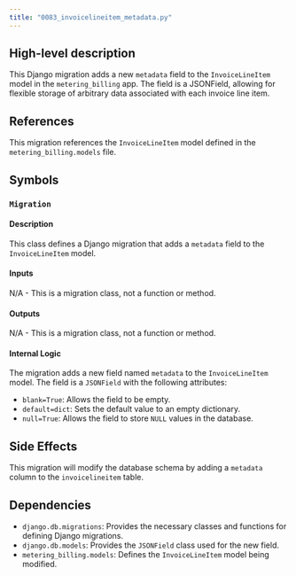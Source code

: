 ```yaml
---
title: "0083_invoicelineitem_metadata.py"
---
```


## High-level description
This Django migration adds a new `metadata` field to the `InvoiceLineItem` model in the `metering_billing` app. The field is a JSONField, allowing for flexible storage of arbitrary data associated with each invoice line item.

## References
This migration references the `InvoiceLineItem` model defined in the `metering_billing.models` file.

## Symbols

### `Migration`
#### Description
This class defines a Django migration that adds a `metadata` field to the `InvoiceLineItem` model.

#### Inputs
N/A - This is a migration class, not a function or method.

#### Outputs
N/A - This is a migration class, not a function or method.

#### Internal Logic
The migration adds a new field named `metadata` to the `InvoiceLineItem` model. The field is a `JSONField` with the following attributes:

- `blank=True`: Allows the field to be empty.
- `default=dict`: Sets the default value to an empty dictionary.
- `null=True`: Allows the field to store `NULL` values in the database.

## Side Effects
This migration will modify the database schema by adding a `metadata` column to the `invoicelineitem` table.

## Dependencies
- `django.db.migrations`: Provides the necessary classes and functions for defining Django migrations.
- `django.db.models`: Provides the `JSONField` class used for the new field.
- `metering_billing.models`: Defines the `InvoiceLineItem` model being modified.
